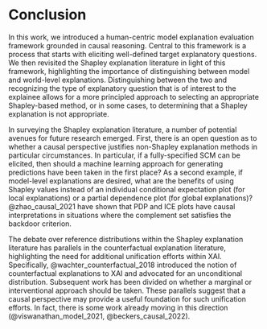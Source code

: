 # Conclusion
In this work, we introduced a human-centric model explanation evaluation
framework grounded in causal reasoning. Central to this framework is a process
that starts with eliciting well-defined target explanatory questions. We then
revisited the Shapley explanation literature in light of this framework,
highlighting the importance of distinguishing between model and world-level
explanations. Distinguishing between the two and recognizing the type of
explanatory question that is of interest to the explainee allows for a more
principled approach to selecting an appropriate Shapley-based method, or in
some cases, to determining that a Shapley explanation is not appropriate.

In surveying the Shapley explanation literature, a number of potential avenues
for future research emerged. First, there is an open question as to whether a
causal perspective justifies non-Shapley explanation methods in particular
circumstances. In particular, if a fully-specified SCM can be elicited, then
should a machine learning approach for generating predictions have been taken
in the first place? As a second example, if model-level explanations are
desired, what are the benefits of using Shapley values instead of an individual
conditional expectation plot (for local explanations) or a partial dependence
plot (for global explanations)? @zhao_causal_2021 have shown that PDP
and ICE plots have causal interpretations in situations where the complement
set satisfies the backdoor criterion.

The debate over reference distributions within the Shapley explanation
literature has parallels in the counterfactual explanation literature,
highlighting the need for additional unification efforts within XAI.
Specifically, @wachter_counterfactual_2018 introduced the notion of
counterfactual explanations to XAI and advocated for an unconditional
distribution. Subsequent work has been divided on whether a marginal or
interventional approach should be taken. These parallels suggest
that a causal perspective may provide a useful foundation for such unification
efforts. In fact, there is some work already moving in this direction
(@viswanathan_model_2021, @beckers_causal_2022).
